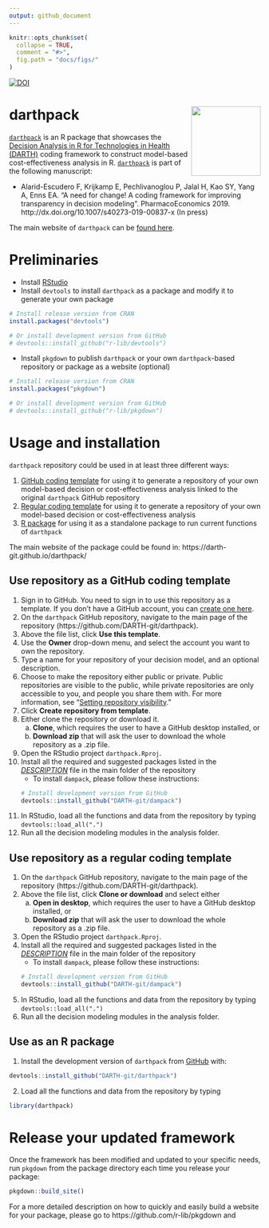 ```yaml
---
output: github_document
---
```


<!-- README.md is generated from README.Rmd. Please edit that file -->

```r
knitr::opts_chunk$set(
  collapse = TRUE,
  comment = "#>",
  fig.path = "docs/figs/"
)
```

[![DOI](https://zenodo.org/badge/197059951.svg)](https://zenodo.org/badge/latestdoi/197059951)

# darthpack <img src='man/figures/logo.png' align="right" height="139" />
<!-- <img src="docs/figs/under_const.jpeg" align="center" alt="" width="360" /> -->

[`darthpack`](https://github.com/DARTH-git/darthpack) is an R package that showcases the [Decision Analysis in R for Technologies in Health (DARTH)](https://darthworkgroup.com) coding framework to construct model-based cost-effectiveness analysis in R. [`darthpack`](https://github.com/DARTH-git/darthpack) is part of the following manuscript:

- Alarid-Escudero F, Krijkamp E, Pechlivanoglou P, Jalal H, Kao SY, Yang A, Enns EA. "A need for change! A coding framework for improving transparency in decision modeling". PharmacoEconomics 2019. http://dx.doi.org/10.1007/s40273-019-00837-x (In press)

The main website of `darthpack` can be [found here](https://darth-git.github.io/darthpack/).

# Preliminaries
- Install [RStudio](https://www.rstudio.com/products/rstudio/download/)
- Install `devtools` to install `darthpack` as a package and modify it to generate your own package
```r
# Install release version from CRAN
install.packages("devtools")

# Or install development version from GitHub
# devtools::install_github("r-lib/devtools")
```

- Install `pkgdown` to publish `darthpack` or your own `darthpack`-based repository or package as a website (optional)
```r
# Install release version from CRAN
install.packages("pkgdown")

# Or install development version from GitHub
# devtools::install_github("r-lib/pkgdown")
```

# Usage and installation 
`darthpack` repository could be used in at least three different ways:

1. [GitHub coding template](#use-repository-as-a-github-coding-template) for using it to generate a repository of your own model-based decision or cost-effectiveness analysis linked to the original `darthpack` GitHub repository
2. [Regular coding template](#use-repository-as-a-regular-coding-template) for using it to generate a repository of your own model-based decision or cost-effectiveness analysis
3. [R package](#use-as-an-r-package) for using it as a standalone package to run current functions of `darthpack`

The main website of the package could be found in: https://darth-git.github.io/darthpack/

## Use repository as a GitHub coding template
1. Sign in to GitHub. You need to sign in to use this repository as a template. If you don’t have a GitHub account, you can [create one here](https://github.com/join).
2. On the `darthpack` GitHub repository, navigate to the main page of the repository (https://github.com/DARTH-git/darthpack).
3. Above the file list, click **Use this template**.
4. Use the **Owner** drop-down menu, and select the account you want to own the repository.
5. Type a name for your repository of your decision model, and an optional description.
6. Choose to make the repository either public or private. Public repositories are visible to the public, while private repositories are only accessible to you, and people you share them with. For more information, see "[Setting repository visibility](https://help.github.com/en/articles/setting-repository-visibility)."
7. Click **Create repository from template**.
8. Either clone the repository or download it.
    a. **Clone**, which requires the user to have a GitHub desktop installed, or
    b. **Download zip** that will ask the user to download the whole repository as a .zip file.
9. Open the RStudio project `darthpack.Rproj`.
10. Install all the required and suggested packages listed in the  [*DESCRIPTION*](https://github.com/DARTH-git/darthpack/blob/master/DESCRIPTION) file in the main folder of the repository
    - To install `dampack`, please follow these instructions:
```r
# Install development version from GitHub
devtools::install_github("DARTH-git/dampack")
```
11. In RStudio, load all the functions and data from the repository by typing `devtools::load_all(".")`
12. Run all the decision modeling modules in the analysis folder.

## Use repository as a regular coding template
1. On the `darthpack` GitHub repository, navigate to the main page of the repository (https://github.com/DARTH-git/darthpack).
2. Above the file list, click **Clone or download** and select either 
    a. **Open in desktop**, which requires the user to have a GitHub desktop installed, or
    b. **Download zip** that will ask the user to download the whole repository as a .zip file.
3. Open the RStudio project `darthpack.Rproj`.
4. Install all the required and suggested packages listed in the  [*DESCRIPTION*](https://github.com/DARTH-git/darthpack/blob/master/DESCRIPTION) file in the main folder of the repository
    - To install `dampack`, please follow these instructions:
```r
# Install development version from GitHub
devtools::install_github("DARTH-git/dampack")
```
5. In RStudio, load all the functions and data from the repository by typing `devtools::load_all(".")`
6. Run all the decision modeling modules in the analysis folder.

## Use as an R package
1. Install the development version of `darthpack` from [GitHub](https://github.com) with:

```r
devtools::install_github("DARTH-git/darthpack")
```

2. Load all the functions and data from the repository by typing 
```r
library(darthpack)
```

# Release your updated framework
Once the framework has been modified and updated to your specific needs, run `pkgdown` from the package directory each time you release your package:
```r
pkgdown::build_site()
```
For a more detailed description on how to  quickly and easily build a website for your package, please go to https://github.com/r-lib/pkgdown and 
